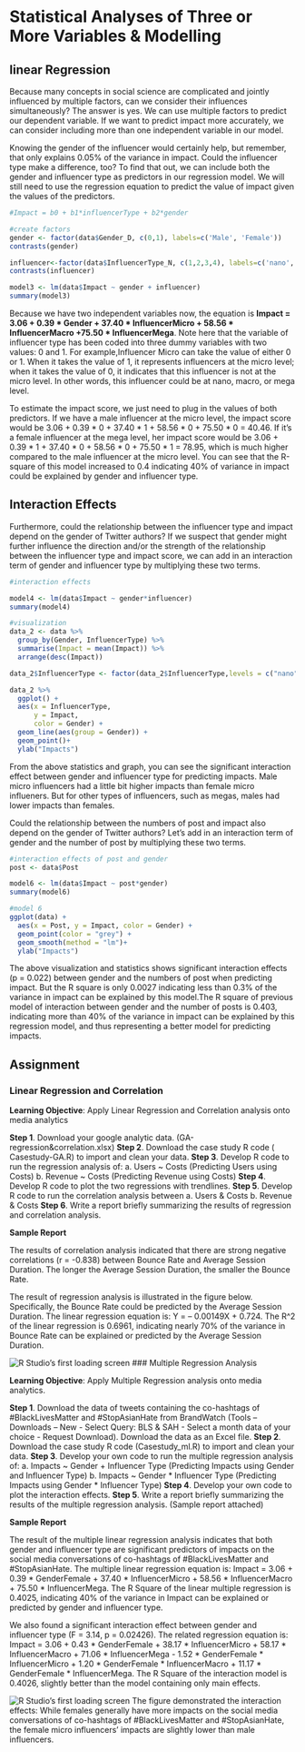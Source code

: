 # Statistical Analyses of Three or More Variables & Modelling

## linear Regression

Because many concepts in social science are complicated and jointly influenced by multiple factors, can we consider their influences simultaneously? The answer is yes. We can use multiple factors to predict our dependent variable. If we want to predict impact more accurately, we can consider including more than one independent variable in our model.

Knowing the gender of the influencer would certainly help, but remember, that only explains 0.05% of the variance in impact. Could the influencer type make a difference, too? To find that out, we can include both the gender and influencer type as predictors in our regression model. We will still need to use the regression equation to predict the value of impact given the values of the predictors. 

```r
#Impact = b0 + b1*influencerType + b2*gender

#create factors
gender <- factor(data$Gender_D, c(0,1), labels=c('Male', 'Female'))
contrasts(gender)

influencer<-factor(data$InfluencerType_N, c(1,2,3,4), labels=c('nano', 'micro','macro','mega'))
contrasts(influencer)

model3 <- lm(data$Impact ~ gender + influencer)
summary(model3)

```

Because we have two independent variables now, the equation is **Impact = 3.06 + 0.39 * Gender + 37.40 * InfluencerMicro + 58.56 * InfluencerMacro +75.50 * InfluencerMega**. Note here that the variable of influencer type has been coded into three dummy variables with two values: 0 and 1. For example,Influencer Micro can take the value of either 0 or 1. When it takes the value of 1, it represents influencers at the micro level; when it takes the value of 0, it indicates that this influencer is not at the micro level. In other words, this influencer could be at nano, macro, or mega level.

To estimate the impact score, we just need to plug in the values of both predictors. If we have a male influencer at the micro level, the impact score would be 3.06 + 0.39 * 0 + 37.40 * 1 + 58.56 * 0 + 75.50 * 0 = 40.46. If it’s a female influencer at the mega level, her impact score would be 3.06 + 0.39 * 1 + 37.40 * 0 + 58.56 * 0 + 75.50 * 1 = 78.95, which is much higher compared to the male influencer at the micro level. You can see that the R-square of this model increased to 0.4 indicating 40% of variance in impact could be explained by gender and influencer type. 

## Interaction Effects

Furthermore, could the relationship between the influencer type and impact depend on the gender of Twitter authors? If we suspect that gender might further influence the direction and/or the strength of the relationship between the influencer type and impact score, we can add in an interaction term of gender and influencer type by multiplying these two terms.

```r
#interaction effects

model4 <- lm(data$Impact ~ gender*influencer)
summary(model4)

#visualization
data_2 <- data %>% 
  group_by(Gender, InfluencerType) %>% 
  summarise(Impact = mean(Impact)) %>%
  arrange(desc(Impact))

data_2$InfluencerType <- factor(data_2$InfluencerType,levels = c("nano", "micro", "macro", "mega")) #Re-order the sequence of influencer type

data_2 %>% 
  ggplot() +
  aes(x = InfluencerType, 
      y = Impact, 
      color = Gender) +
  geom_line(aes(group = Gender)) +
  geom_point()+ 
  ylab("Impacts")
```

From the above statistics and graph, you can see the significant interaction effect between gender and influencer type for predicting impacts. Male micro influencers had a little bit higher impacts than female micro influeners. But for other types of influencers, such as megas, males had lower impacts than females.

Could the relationship between the numbers of post and impact also depend on the gender of Twitter authors? Let's add in an interaction term of gender and the number of post by multiplying these two terms.


```r
#interaction effects of post and gender
post <- data$Post

model6 <- lm(data$Impact ~ post*gender)
summary(model6)

#model 6
ggplot(data) +
  aes(x = Post, y = Impact, color = Gender) +
  geom_point(color = "grey") +
  geom_smooth(method = "lm")+ 
  ylab("Impacts")

```

The above visualization and statistics shows significant interaction effects (p = 0.022) between gender and the numbers of post when predicting impact. But the R square is only 0.0027 indicating less than 0.3% of the variance in impact can be explained by this model.The R square of previous model of interaction between gender and the number of posts is 0.403, indicating more than 40% of the variance in impact can be explained by this regression model, and thus representing a better model for predicting impacts.

## Assignment 

### Linear Regression and Correlation

**Learning Objective**: Apply Linear Regression and Correlation analysis onto media analytics

**Step 1**. Download your google analytic data. (GA-regression&correlation.xlsx)
**Step 2**. Download the case study R code ( Casestudy-GA.R) to import and clean your data.
**Step 3**. Develop R code to run the regression analysis of:
a.	Users ~ Costs (Predicting Users using Costs)
b.	Revenue ~ Costs (Predicting Revenue using Costs)
**Step 4**. Develop R code to plot the two regressions with trendlines.
**Step 5**. Develop R code to run the correlation analysis between
a.	Users & Costs
b.	Revenue & Costs 
**Step 6**. Write a report briefly summarizing the results of regression and correlation analysis. 

**Sample Report**

The results of correlation analysis indicated that there are strong negative correlations (r = -0.838) between Bounce Rate and Average Session Duration. The longer the Average Session Duration, the smaller the Bounce Rate.

The result of regression analysis is illustrated in the figure below. Specifically, the Bounce Rate could be predicted by the Average Session Duration.  The linear regression equation is: Y = – 0.00149X + 0.724.  The R^2 of the linear regression is 0.6961, indicating nearly 70% of the variance in Bounce Rate can be explained or predicted by the Average Session Duration.

![R Studio's first loading screen](images/6.png)
### Multiple Regression Analysis

**Learning Objective**:  Apply Multiple Regression analysis onto media analytics.

**Step 1**. Download the data of tweets containing the co-hashtags of #BlackLivesMatter and #StopAsianHate from BrandWatch (Tools – Downloads – New - Select Query: BLS & SAH - Select a month data of your choice - Request Download). Download the data as an Excel file.
**Step 2**. Download the case study R code (Casestudy_ml.R) to import and clean your data.
**Step 3**. Develop your own code to run the multiple regression analysis of:
a.	Impacts ~ Gender + Influencer Type (Predicting Impacts using Gender and Influencer Type)
b.	Impacts ~ Gender * Influencer Type (Predicting Impacts using Gender * Influencer Type)
**Step 4**. Develop your own code to plot the interaction effects.
**Step 5**. Write a report briefly summarizing the results of the multiple regression analysis. (Sample report attached)

**Sample Report**

The result of the multiple linear regression analysis indicates that both gender and influencer type are significant predictors of impacts on the social media conversations of co-hashtags of #BlackLivesMatter and #StopAsianHate. The multiple linear regression equation is: Impact = 3.06 + 0.39 * GenderFemale + 37.40 * InfluencerMicro + 58.56 * InfluencerMacro + 75.50 * InfluencerMega. The R Square of the linear multiple regression is 0.4025, indicating 40% of the variance in Impact can be explained or predicted by gender and influencer type. 

We also found a significant interaction effect between gender and influencer type (F = 3.14, p = 0.02426). The related regression equation is: Impact = 3.06 + 0.43 * GenderFemale + 38.17 * InfluencerMicro + 58.17 * InfluencerMacro + 71.06 * InfluencerMega - 1.52 * GenderFemale * InfluencerMicro + 1.20 * GenderFemale * InfluencerMacro + 11.17 * GenderFemale * InfluencerMega. The R Square of the interaction model is 0.4026, slightly better than the model containing only main effects. 

![R Studio's first loading screen](images/7.png)
The figure demonstrated the interaction effects: While females generally have more impacts on the social media conversations of co-hashtags of #BlackLivesMatter and #StopAsianHate, the female micro influencers’ impacts are slightly lower than male influencers.
